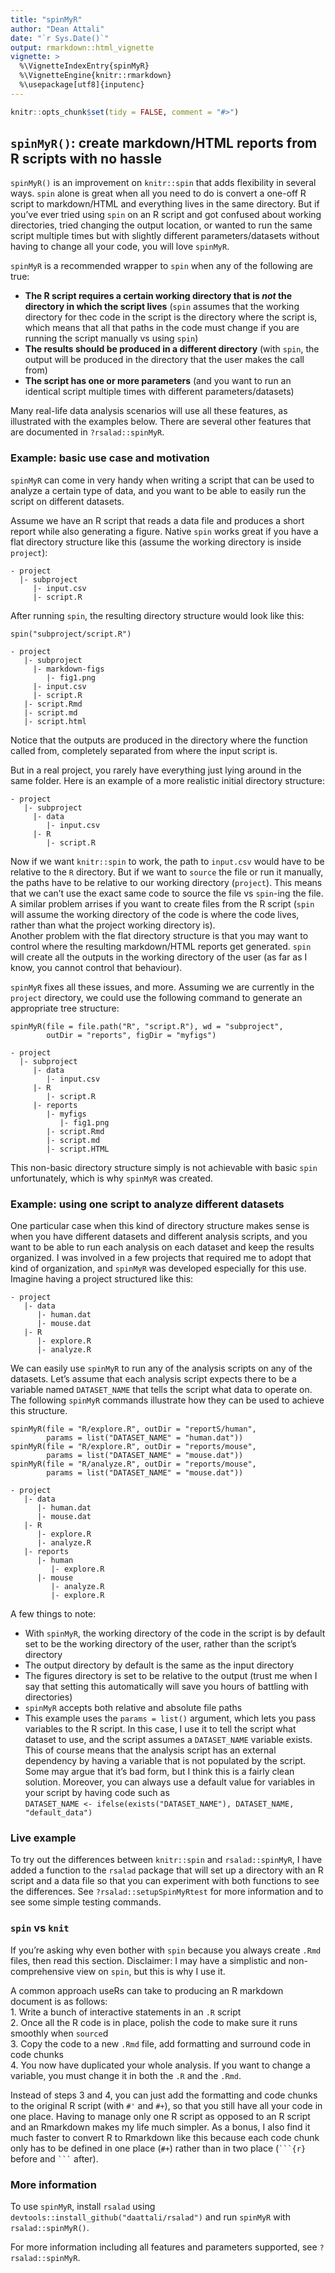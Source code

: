 ```yaml
---
title: "spinMyR"
author: "Dean Attali"
date: "`r Sys.Date()`"
output: rmarkdown::html_vignette
vignette: >
  %\VignetteIndexEntry{spinMyR}
  %\VignetteEngine{knitr::rmarkdown}
  %\usepackage[utf8]{inputenc}
---
```


```r
knitr::opts_chunk$set(tidy = FALSE, comment = "#>")
```

## `spinMyR()`: create markdown/HTML reports from R scripts with no hassle

`spinMyR()` is an improvement on `knitr::spin` that adds flexibility in several
ways. `spin` alone is great when all you need to do is convert a one-off R 
script to markdown/HTML and everything lives in the same directory.  But if 
you've ever tried using `spin` on an R script and got confused about working 
directories, tried changing the output location, or wanted to run the same 
script multiple times but with slightly different parameters/datasets without 
having to change all your code, you will love `spinMyR`.

`spinMyR` is a recommended wrapper to `spin` when any of the following are true:

- __The R script requires a certain working directory that is _not_ the directory
in which the script lives__ (`spin` assumes that the working directory for thec
code in the script is the directory where the script is,  which means that
all that paths in the code must change if you are running the script manually
vs using `spin`)    
- __The results should be produced in a different directory__ (with `spin`, the
output will be produced in the directory that the user makes the call from)  
- __The script has one or more parameters__ (and you want to run an identical
script multiple times with different parameters/datasets)

Many real-life data analysis scenarios will use all these features, as
illustrated with the examples below.  There are several other features that are
documented in `?rsalad::spinMyR`.

### Example: basic use case and motivation

`spinMyR` can come in very handy when writing a script that can be used to
analyze a certain type of data, and you want to be able to easily run the script
on different datasets.

Assume we have an R script that reads a data file and produces a
short report while also generating a figure. Native `spin` works great if you
have a flat directory structure like this (assume the working directory is 
inside `project`):

```
- project
  |- subproject
     |- input.csv
     |- script.R
```

After running `spin`, the resulting directory structure would look like this:

```
spin("subproject/script.R")

- project
   |- subproject
     |- markdown-figs
        |- fig1.png
     |- input.csv
     |- script.R
   |- script.Rmd
   |- script.md
   |- script.html
```

Notice that the outputs are produced in the directory where the function called
from, completely separated from where the input script is.  

But in a real project, you rarely have everything just lying around in the same
folder.  Here is an example of a more realistic initial directory structure:

```
- project
   |- subproject
     |- data
        |- input.csv
     |- R
        |- script.R
```

Now if we want `knitr::spin` to work, the path to `input.csv` would have to be
relative to the `R` directory. But if we want to `source` the file or run
it manually, the paths have to be relative to our working directory (`project`).
This means that we can't use the exact same code to source the file vs
`spin`-ing the file. A similar problem arrises if you want to create files from 
the R script (`spin` will assume the working directory of the code is where the 
code lives, rather than what the project working directory is).  
Another problem with the flat directory structure is that you may want to
control where the resulting markdown/HTML reports get generated. `spin` will
create all the outputs in the working directory of the user (as far as
I know, you cannot control that behaviour).

`spinMyR` fixes all these issues, and more. Assuming we are currently in the
`project` directory, we could use the following command to generate an
appropriate tree structure:

```
spinMyR(file = file.path("R", "script.R"), wd = "subproject",
        outDir = "reports", figDir = "myfigs")

- project
  |- subproject
     |- data
        |- input.csv
     |- R
        |- script.R
     |- reports
        |- myfigs
           |- fig1.png
        |- script.Rmd
        |- script.md
        |- script.HTML
```

This non-basic directory structure simply is not achievable with basic `spin`
unfortunately, which is why `spinMyR` was created.

### Example: using one script to analyze different datasets

One particular case when this kind of directory structure makes sense is when
you have different datasets and different analysis scripts, and you want to be
able to run each analysis on each dataset and keep the results organized.
I was involved in a few projects that required me to adopt that kind of
organization, and `spinMyR` was developed especially for this use.  Imagine
having a project structured like this:

```
- project
   |- data
      |- human.dat
      |- mouse.dat
   |- R
      |- explore.R
      |- analyze.R
```

We can easily use `spinMyR` to run any of the analysis scripts on any of the
datasets.  Let's assume that each analysis script expects there to be a
variable named `DATASET_NAME` that tells the script what data to operate on.
The following `spinMyR` commands illustrate how they can be used to achieve
this structure.

```
spinMyR(file = "R/explore.R", outDir = "reportS/human",
        params = list("DATASET_NAME" = "human.dat"))
spinMyR(file = "R/explore.R", outDir = "reports/mouse",
        params = list("DATASET_NAME" = "mouse.dat"))
spinMyR(file = "R/analyze.R", outDir = "reports/mouse",
        params = list("DATASET_NAME" = "mouse.dat"))

- project
   |- data
      |- human.dat
      |- mouse.dat
   |- R
      |- explore.R
      |- analyze.R
   |- reports
      |- human
         |- explore.R
      |- mouse
         |- analyze.R
         |- explore.R
```


A few things to note:  

- With `spinMyR`, the working directory of the code in the script is by default
set to be the working directory of the user, rather than the script's directory  
- The output directory by default is the same as the input directory  
- The figures directory is set to be relative to the output (trust me when I say
that setting this automatically will save you hours of battling with
directories)  
- `spinMyR` accepts both relative and absolute file paths  
- This example uses the `params = list()` argument, which lets you pass 
variables to the R script.  In this case, I use it to tell the script what
dataset to use, and the script assumes a `DATASET_NAME` variable exists. This 
of course means that the analysis script has an external dependency by having
a variable that is not populated by the script.  Some may argue that it's bad
form, but I think this is a fairly clean solution.  Moreover, you can
always use a default value for variables in your script by having code such as  
`DATASET_NAME <- ifelse(exists("DATASET_NAME"), DATASET_NAME, "default_data")`


### Live example

To try out the differences between `knitr::spin` and `rsalad::spinMyR`, I have
added a function to the `rsalad` package that will set up a directory with 
an R script and a data file so that you can experiment with both functions to
see the differences. See `?rsalad::setupSpinMyRtest` for more information and
to see some simple testing commands.


### `spin` vs `knit`

If you're asking why even bother with `spin` because you always create `.Rmd`
files, then read this section.  Disclaimer: I may have a simplistic and 
non-comprehensive view on `spin`, but this is why I use it.  

A common approach useRs can take to producing an R markdown document is as
follows:  
1. Write a bunch of interactive statements in an `.R` script  
2. Once all the R code is in place, polish the code to make sure it runs
smoothly when `source`d  
3. Copy the code to a new `.Rmd` file, add formatting and surround code in 
code chunks  
4. You now have duplicated your whole analysis. If you want to change a
variable, you must change it in both the `.R` and the `.Rmd`.

Instead of steps 3 and 4, you can just add the formatting and code chunks to
the original R script (with `#'` and `#+`), so that you still have all your code
in one place. Having to manage only one R script as opposed to an R script and
an Rmarkdown makes my life much simpler.  As a bonus, I also find it much faster 
to convert R to Rmarkdown like this because each code chunk only has to be 
defined in one place (`#+`)  rather than in two place (`` ```{r} `` before 
and `` ``` `` after).


### More information

To use `spinMyR`, install `rsalad` using
`devtools::install_github("daattali/rsalad")` and run `spinMyR` with
`rsalad::spinMyR()`.  

For more information including all features and parameters supported, see
`?rsalad::spinMyR`.
